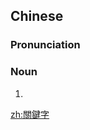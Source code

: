 {{also|关键字}}
==Chinese==
{{zh-forms|s=关键字|type=21}}

===Pronunciation===
{{zh-pron
|m=guānjiànzì
|cat=n
}}

===Noun===
{{zh-noun}}

# {{zh-synonym|關鍵詞|[[keyword]]}}

[[zh:關鍵字]]